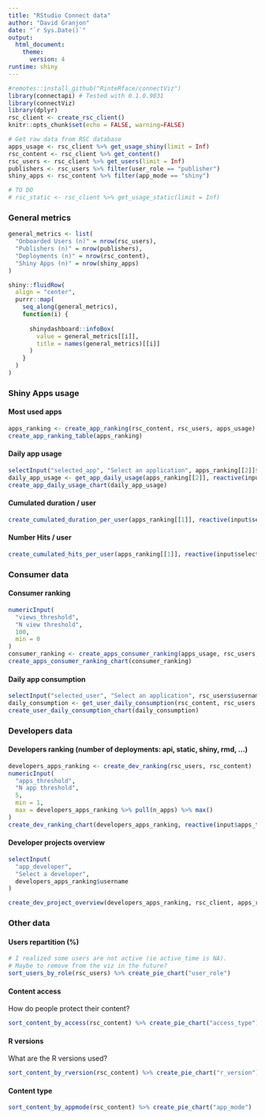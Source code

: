 ```yaml
---
title: "RStudio Connect data"
author: "David Granjon"
date: "`r Sys.Date()`"
output: 
  html_document:
    theme:
      version: 4
runtime: shiny
---
```


```r
#remotes::install_github("RinteRface/connectViz")
library(connectapi) # Tested with 0.1.0.9031
library(connectViz)
library(dplyr)
rsc_client <- create_rsc_client()
knitr::opts_chunk$set(echo = FALSE, warning=FALSE)
```

```r
# Get raw data from RSC database
apps_usage <- rsc_client %>% get_usage_shiny(limit = Inf)
rsc_content <- rsc_client %>% get_content()
rsc_users <- rsc_client %>% get_users(limit = Inf)
publishers <- rsc_users %>% filter(user_role == "publisher") 
shiny_apps <- rsc_content %>% filter(app_mode == "shiny")

# TO DO
# rsc_static <- rsc_client %>% get_usage_static(limit = Inf)
```

### General metrics

```r
general_metrics <- list(
  "Onboarded Users (n)" = nrow(rsc_users),
  "Publishers (n)" = nrow(publishers),
  "Deployments (n)" = nrow(rsc_content),
  "Shiny Apps (n)" = nrow(shiny_apps)
)

shiny::fluidRow(
  align = "center",
  purrr::map(
    seq_along(general_metrics),
    function(i) {
      
      shinydashboard::infoBox(
        value = general_metrics[[i]],
        title = names(general_metrics)[[i]]
      )
    }
  )
)
```

### Shiny Apps usage

#### Most used apps

```r
apps_ranking <- create_app_ranking(rsc_content, rsc_users, apps_usage)
create_app_ranking_table(apps_ranking)
```

#### Daily app usage

```r
selectInput("selected_app", "Select an application", apps_ranking[[2]]$app_name)
daily_app_usage <- get_app_daily_usage(apps_ranking[[2]], reactive(input$selected_app))
create_app_daily_usage_chart(daily_app_usage)
```

#### Cumulated duration / user

```r
create_cumulated_duration_per_user(apps_ranking[[1]], reactive(input$selected_app))
```

#### Number Hits / user

```r
create_cumulated_hits_per_user(apps_ranking[[1]], reactive(input$selected_app))
```

### Consumer data


#### Consumer ranking
```r
numericInput(
  "views_threshold",
  "N view threshold",
  100,
  min = 0
)
consumer_ranking <- create_apps_consumer_ranking(apps_usage, rsc_users, reactive(input$views_threshold))
create_apps_consumer_ranking_chart(consumer_ranking)
```

#### Daily app consumption

```r
selectInput("selected_user", "Select an application", rsc_users$username)
daily_consumption <- get_user_daily_consumption(rsc_content, rsc_users, apps_usage, reactive(input$selected_user))
create_user_daily_consumption_chart(daily_consumption)
```


### Developers data


#### Developers ranking (number of deployments: api, static, shiny, rmd, ...)

```r
developers_apps_ranking <- create_dev_ranking(rsc_users, rsc_content)
numericInput(
  "apps_threshold",
  "N app threshold",
  5,
  min = 1,
  max = developers_apps_ranking %>% pull(n_apps) %>% max()
)
create_dev_ranking_chart(developers_apps_ranking, reactive(input$apps_threshold))
```

#### Developer projects overview

```r
selectInput(
  "app_developer",
  "Select a developer",
  developers_apps_ranking$username
)

create_dev_project_overview(developers_apps_ranking, rsc_client, apps_ranking[[1]], reactive(input$app_developer))
```


### Other data

#### Users repartition (%)

```r
# I realized some users are not active (ie active_time is NA).
# Maybe to remove from the viz in the future?
sort_users_by_role(rsc_users) %>% create_pie_chart("user_role")
```

#### Content access

How do people protect their content?

```r
sort_content_by_access(rsc_content) %>% create_pie_chart("access_type")
```


#### R versions

What are the R versions used?

```r
sort_content_by_rversion(rsc_content) %>% create_pie_chart("r_version")
```

#### Content type

```r
sort_content_by_appmode(rsc_content) %>% create_pie_chart("app_mode")
```
